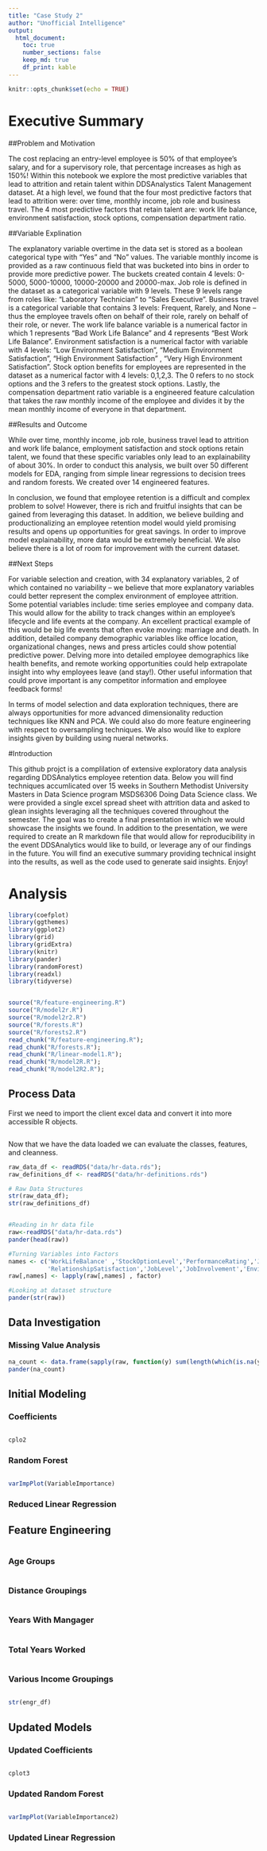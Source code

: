 ```yaml
---
title: "Case Study 2"
author: "Unofficial Intelligence"
output:
  html_document:
    toc: true
    number_sections: false
    keep_md: true
    df_print: kable
---
```


```r
knitr::opts_chunk$set(echo = TRUE)
```


# Executive Summary  

##Problem and Motivation  

The cost replacing an entry-level employee is 50% of that employee's salary, and
for a supervisory role, that percentage increases as high as 150%! Within this
notebook we explore the most predictive variables that lead to attrition and
retain talent within DDSAnalystics Talent Management dataset. At a high level,
we found that the four most predictive factors that lead to attrition were: over
time, monthly income, job role and business travel. The 4 most predictive
factors that retain talent are: work life balance, environment satisfaction,
stock options, compensation department ratio.

##Variable Explination  

The explanatory variable overtime in the data set is stored as a boolean
categorical type with  “Yes” and “No” values. The variable monthly income is
provided as a raw continuous field that was bucketed into bins in order to
provide more predictive power. The buckets created contain 4 levels: 0-5000,
5000-10000, 10000-20000 and 20000-max. Job role is defined in the dataset as a
categorical variable with 9 levels. These 9 levels range from roles like:
“Laboratory Technician” to “Sales Executive”. Business travel is a categorical
variable that contains 3 levels: Frequent, Rarely, and None – thus the employee
travels often on behalf of their role, rarely on behalf of their role, or never.
The work life balance variable is a numerical factor in which 1 represents “Bad
Work Life Balance” and 4 represents “Best Work Life Balance”. Environment
satisfaction is a numerical factor with variable with 4 levels: “Low Environment
Satisfaction", "Medium Environment Satisfaction", "High Environment
Satisfaction" , “Very High Environment Satisfaction”. Stock option benefits for
employees are represented in the dataset as a numerical factor with 4 levels:
0,1,2,3. The 0 refers to no stock options and the 3 refers to the greatest stock
options. Lastly, the compensation department ratio variable is a engineered
feature calculation that takes the raw monthly income of the employee and
divides it by the mean monthly income of everyone in that department.

##Results and Outcome  

While over time, monthly income, job role, business travel lead to attrition and
work life balance, employment satisfaction and stock options retain talent, we
found that these specific variables only lead to an explainability of about 30%.
In order to conduct this analysis, we built over 50 different models for EDA,
ranging from simple linear regressions to decision trees and random forests. We
created over 14 engineered features.  

In conclusion, we found that employee retention is a difficult and complex
problem to solve! However, there is rich and fruitful insights that can be
gained from leveraging this dataset. In addition, we believe building and
productionalizing an employee retention model would yield promising results and
opens up opportunities for great savings. In order to improve model
explainability, more data would be extremely beneficial. We also believe there
is a lot of room for improvement with the current dataset.  

##Next Steps  

For variable selection and creation, with 34 explanatory variables, 2 of which
contained no variability – we believe that more explanatory variables could
better represent the complex environment of employee attrition. Some potential
variables include: time series employee and company data. This would allow for
the ability to track changes within an employee’s lifecycle and life events at
the company. An excellent practical example of this would be big life events
that often evoke moving: marriage and death. In addition, detailed company
demographic variables like office location, organizational changes, news and
press articles could show potential predictive power. Delving more into detailed
employee demographics like health benefits, and remote working opportunities
could help extrapolate insight into why employees leave (and stay!). Other
useful information that could prove important is any competitor information and
employee feedback forms!  

In terms of model selection and data exploration techniques, there are always
opportunities for more advanced dimensionality reduction techniques like KNN and
PCA. We could also do more feature engineering with respect to oversampling
techniques. We also would like to explore insights given by building using
nueral networks.

#Introduction  

This github projct is a complilation of extensive exploratory data analysis
regarding DDSAnalytics employee retention data. Below you will find techniques
accumlicated over 15 weeks in Southern Methodist University Masters in Data
Science program MSDS6306 Doing Data Science class. We were provided a single
excel spread sheet with attrition data and asked to glean insights leveraging
all the techniques covered throughout the semester. The goal was to create a
final presentation in which we would showcase the insights we found. In addition
to the presentation, we were required to create an R markdown file that would
allow for reproducibility in the event DDSAnalytics would like to build, or
leverage any of our findings in the future. You will find an executive summary
providing technical insight into the results, as well as the code used to
generate said insights. Enjoy!

# Analysis  

```r
library(coefplot)
library(ggthemes)
library(ggplot2)
library(grid)
library(gridExtra)
library(knitr)
library(pander)
library(randomForest)
library(readxl)
library(tidyverse)


source("R/feature-engineering.R")
source("R/model2r.R")
source("R/model2r2.R")
source("R/forests.R")
source("R/forests2.R")
read_chunk("R/feature-engineering.R");
read_chunk("R/forests.R");
read_chunk("R/linear-model1.R");
read_chunk("R/model2R.R");
read_chunk("R/model2R2.R");
```


## Process Data  
First we need to import the client excel data and convert it into 
more accessible R objects. 

```r
```

Now that we have the data loaded we can evaluate the classes, features, and cleanness.

```r
raw_data_df <- readRDS("data/hr-data.rds");
raw_definitions_df <- readRDS("data/hr-definitions.rds")

# Raw Data Structures
str(raw_data_df);
str(raw_definitions_df)
```

```r
```


```r
#Reading in hr data file
raw<-readRDS("data/hr-data.rds")
pander(head(raw))
```
```r
#Turning Variables into Factors
names <- c('WorkLifeBalance' ,'StockOptionLevel','PerformanceRating','JobSatisfaction',
           'RelationshipSatisfaction','JobLevel','JobInvolvement','EnvironmentSatisfaction','Education')
raw[,names] <- lapply(raw[,names] , factor)

#Looking at dataset structure
pander(str(raw))
```

## Data Investigation  

### Missing Value Analysis  

```r
na_count <- data.frame(sapply(raw, function(y) sum(length(which(is.na(y))))))
pander(na_count)
```
## Initial Modeling  

### Coefficients  

```r
```
```r
cplo2
```

### Random Forest  

```r
```

```r
varImpPlot(VariableImportance)
```



### Reduced Linear Regression  

## Feature Engineering




```r
```
### Age Groups  

```r
```


### Distance Groupings  

```r
```

### Years With Mangager  

```r
```

### Total Years Worked 

```r
```

### Various Income Groupings

```r
```

```r
str(engr_df)
```



## Updated Models  

### Updated Coefficients  

```r
```
```r
cplot3
```

### Updated Random Forest  

```r
```
```r
varImpPlot(VariableImportance2)
```

### Updated Linear Regression  

